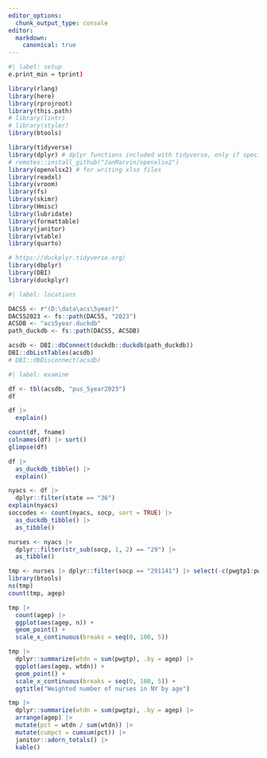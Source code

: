```yaml
---
editor_options: 
  chunk_output_type: console
editor:
  markdown:
    canonical: true  
---
```


```r
#| label: setup
e.print_min = tprint)

library(rlang)
library(here)
library(rprojroot)
library(this.path)
# library(lintr)
# library(styler)
library(btools)

library(tidyverse)
library(dplyr) # dplyr functions included with tidyverse, only if specifically loaded elsewhere
# remotes::install_github("JanMarvin/openxlsx2")
library(openxlsx2) # for writing xlsx files
library(readxl)
library(vroom)
library(fs)
library(skimr)
library(Hmisc)
library(lubridate)
library(formattable)
library(janitor)
library(vtable)
library(quarto)

# https://duckplyr.tidyverse.org/
library(dbplyr)
library(DBI)
library(duckplyr)

```

```r
#| label: locations

DACS5 <- r"(D:\data\acs\5year)"
DACS52023 <- fs::path(DACS5, "2023")
ACSDB <- "acs5year.duckdb"
path_duckdb <- fs::path(DACS5, ACSDB)

```


```r
acsdb <- DBI::dbConnect(duckdb::duckdb(path_duckdb))
DBI::dbListTables(acsdb)
# DBI::dbDisconnect(acsdb)
```

```r
#| label: examine

df <- tbl(acsdb, "pus_5year2023")
df

df |>
  explain()

count(df, fname)
colnames(df) |> sort()
glimpse(df)

df |>
  as_duckdb_tibble() |>
  explain()

nyacs <- df |>
  dplyr::filter(state == "36")
explain(nyacs)
soccodes <- count(nyacs, socp, sort = TRUE) |>
  as_duckdb_tibble() |>
  as_tibble()

nurses <- nyacs |>
  dplyr::filter(str_sub(socp, 1, 2) == "29") |>
  as_tibble()

tmp <- nurses |> dplyr::filter(socp == "291141") |> select(-c(pwgtp1:pwgtp80))
library(btools)
ns(tmp)
count(tmp, agep)

tmp |>
  count(agep) |>
  ggplot(aes(agep, n)) +
  geom_point() +
  scale_x_continuous(breaks = seq(0, 100, 5))

tmp |>
  dplyr::summarize(wtdn = sum(pwgtp), .by = agep) |>
  ggplot(aes(agep, wtdn)) +
  geom_point() +
  scale_x_continuous(breaks = seq(0, 100, 5)) +
  ggtitle("Weighted number of nurses in NY by age")

tmp |>
  dplyr::summarize(wtdn = sum(pwgtp), .by = agep) |>
  arrange(agep) |>
  mutate(pct = wtdn / sum(wtdn)) |>
  mutate(cumpct = cumsum(pct)) |>
  janitor::adorn_totals() |>
  kable()

```